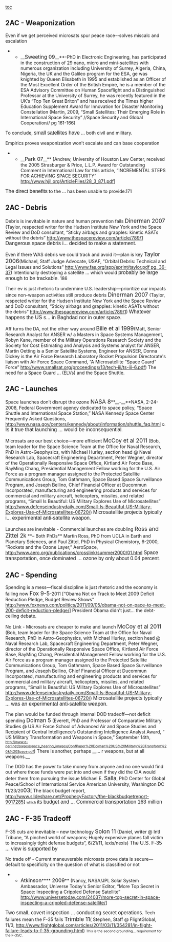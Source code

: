 [[toc]]
==2AC - Weaponization== 
Even if we get perceived microsats spur peace race--solves miscalc and escalation
**__<span style="font-size: 16px;">Sweeting 09</span>__**-PhD in Electronic Engineering, has participated in the construction of 29 nano, micro and mini-satellites with numerous organization including University of Surrey, Algeria, China, Nigeria, the UK and the Galileo program for the ESA, ge was knighted by Queen Elisabeth in 1995 and established as an Officer of the Most Excellent Order of the British Empire, he is a member of the ESA Advisory Committee on Human Spaceflight and a Distinguished Professor at the University of Surrey, he was recently featured in the UK’s “Top Ten Great Briton” and has received the Times higher Education Supplement Award for Innovation for Disaster Monitoring Constellation (Martin, 2009, “Small Satellites: Their Emerging Role in International Space Security” //Space Security and Global Cooperation// pg 161-166)
To conclude, <span style="font-family: Arial; font-size: 16px;">small satellites have</span> <span class="Cards">... both civil and military</span>.

Empirics proves weaponization won’t escalate and can base cooperation
**__<span style="font-size: 16px;">Park 07</span>__** [Andrew, University of Houston Law Center, received the 2005 Strasburger & Price, L.L.P. Award for Outstanding Comment in International Law for this article, “INCREMENTAL STEPS FOR ACHIEVING SPACE SECURITY” http://www.hjil.org/ArticleFiles/28_3_871.pdf]
<span style="font-family: Arial; font-size: 16px;">The direct benefits</span> to the <span class="Cards">... has been unable to provide</span>.171

==2AC - Debris== 
Debris is inevitable in nature and human prevention fails
<span style="font-size: 17.3333px;">Dinerman 2007</span> (Taylor, respected writer for the Hudson Institute New York and the Space Review and DoD consultant, “Sticky airbags and grapples: kinetic ASATs without the debris” [[http://www.thespacereview.com/article/789/1]]
<span style="font-family: Arial; font-size: 16px;">Dangerous space debris i... decided to make a statement</span>.

Even if there WAS debris we could track and avoid it—plan is key
<span style="font-size: 17.3333px;">Taylor 2006</span>(Michael, Staff Judge Advocate, USAF, “Orbital Debris: Technical and Legal Issues and Solutions” [[http://www.fas.org/spp/eprint/taylor.pdf%20pg.%2036-37|http://www.fas.org/spp/eprint/taylor.pdf pg. 36-37]])
Intentionally destroying a satellite <span class="Cards">... which would </span><span style="font-family: Arial; font-size: 16px;">probably be large enough to be trackable</span>. 186

Their ev is just rhetoric to undermine U.S. leadership—prioritize our impacts since non-weapon activities still produce debris
<span style="font-size: 17.3333px;">Dinerman 2007</span> (Taylor, respected writer for the Hudson Institute New York and the Space Review and DoD consultant, “Sticky airbags and grapples: kinetic ASATs without the debris” [[http://www.thespacereview.com/article/789/1]])
<span style="font-family: Arial; font-size: 16px;"><span style="font-family: Arial; font-size: 16px;">Whatever happens the US s</span>... in Baghdad nor in outer space.</span>

Aff turns the DA, not the other way around
<span style="font-size: 17.3333px;">Bille et al 1999</span>(Matt, Senior Research Analyst for ANSER w/ a Masters in Space Systems Management, Robyn Kane, member of the Military Operations Research Society and the Society for Cost Estimating and Analysis and Systems analyst for ANSER, Martin Oetting is a Senior Satellite Systems, Engineer for ANSER, Donna Dickey is the Air Force Research Laboratory Rocket Propulsion Directorate's liaison with Air Force Space Command, “A Microsatellite “Space Guard” Force” [[http://www.smallsat.org/proceedings/13/tech-iii/ts-iii-6.pdf]])
The need for a Space Guard ... (ELVs) and the Space Shuttle.

==2AC - Launches== 
Space launches don’t disrupt the ozone
<span style="font-size: 17.3333px;">NASA 8</span>**__-__**NASA, 2-24-2008, Federal Government agency dedicated to space policy, “Space Shuttle and International Space Station,” NASA Kennedy Space Center Frequently Asked Questions, http://www.nasa.gov/centers/kennedy/about/information/shuttle_faq.html
<span style="font-size: 10.6667px;">Q. </span><span style="font-family: Arial; font-size: 16px;">Is it true that launching ... would be inconsequential</span><span style="font-size: 10.6667px;">.</span>

Microsats are our best choice—more efficient
<span style="font-size: 17.3333px;">McCoy et al 2011</span> (Bob, team leader for the Space Science Team at the Office for Naval Research, PhD in Astro-Geophysics, with Michael Hurley, section head @ Naval Research Lab, Spacecraft Engineering Department, Peter Wegner, director of the Operationally Responsive Space Office, Kirtland Air Force Base, RayMing Chang, Presidential Management Fellow working for the U.S. Air Force as a program manager assigned to the Protected Satellite Communications Group, Tom Gathmann, Space Based Space Surveillance Program, and Joseph Bellino, Chief Financial Officer at Ducommun Incorporated, manufacturing and engineering products and services for commercial and military aircraft, helicopters, missiles, and related programs, “Small Is Beautiful: US Military Explores Use of Microsatellites” http://www.defenseindustrydaily.com/Small-Is-Beautiful-US-Military-Explores-Use-of-Microsatellites-06720/)
<span style="font-family: Arial; font-size: 16px;"><span style="font-family: Arial; font-size: 16px;">Microsatellite projects typically i</span>... experimental anti-satellite weapon.</span>

Launches are inevitable - Commercial launches are doubling
<span style="font-size: 17.3333px;">Ross and Zittel 2k</span> **– Both PhDs** Martin Ross, PhD from UCLA in Earth and Planetary Sciences, and Paul Zittel, PhD in Physical Chemistory, 6-2000, “Rockets and the Ozone Layer,” AeroSpace, http://www.aero.org/publications/crosslink/summer2000/01.html
<span style="font-family: Arial; font-size: 16px;">Space transportation, once dominated ... ozone by only about 0.04 percent</span><span style="font-size: 10.6667px;">.</span>

==2AC - Spending== 
Spending is a mess—fiscal discipline is just rhetoric and the economy is failing now
<span style="font-size: 17.3333px;">Fox 9-5</span>-2011 [“Obama Not on Track to Meet 2009 Deficit Reduction Pledge, Budget Review Shows” http://www.foxnews.com/politics/2011/09/05/obama-not-on-pace-to-meet-200-deficit-reduction-pledge/]
President Obama didn't just... the debt-ceiling debate.

No Link - Microsats are cheaper to make and launch
<span style="font-size: 17.3333px;">McCoy et al 2011</span> (Bob, team leader for the Space Science Team at the Office for Naval Research, PhD in Astro-Geophysics, with Michael Hurley, section head @ Naval Research Lab, Spacecraft Engineering Department, Peter Wegner, director of the Operationally Responsive Space Office, Kirtland Air Force Base, RayMing Chang, Presidential Management Fellow working for the U.S. Air Force as a program manager assigned to the Protected Satellite Communications Group, Tom Gathmann, Space Based Space Surveillance Program, and Joseph Bellino, Chief Financial Officer at Ducommun Incorporated, manufacturing and engineering products and services for commercial and military aircraft, helicopters, missiles, and related programs, “Small Is Beautiful: US Military Explores Use of Microsatellites” http://www.defenseindustrydaily.com/Small-Is-Beautiful-US-Military-Explores-Use-of-Microsatellites-06720/)
<span style="font-family: Arial; font-size: 16px;"><span style="font-family: Arial; font-size: 16px;">Microsatellite projects typically </span>... was an experimental anti-satellite weapon.</span>

The plan would be funded through internal DOD tradeoff—not deficit spending
<span style="font-size: 17.3333px;">Dolman 5</span> (Everett, PhD and Professor of Comparative Military Studies @ US Air Force School of Advanced Air and Space Studies and Recipient of Central Intelligence’s Outstanding Intelligence Analyst Award, “ US Military Transformation and Weapons in Space,” September 14th, <span style="font-size: 10.6667px;">[[http://www.e-parl.net/pages/space_hearing_images/ConfPaper%20Dolman%20US%20Military%20Transform%20&%20Space.pdf]]</span>)
There is another, perhaps <span class="UnderlineBold">__<span class="Cards">... r weapons, but at all weapons.</span>__</span>

The DOD has the power to take money from anyone and no one would find out where those funds were put into and even if they did the CIA would deter them from pursuing the issue
Michael E. <span style="font-size: 17.3333px;">Salla</span>, PhD Center for Global Peace/School of International Service American University, Washington DC 11/23/20<span style="font-size: 17.3333px;">03</span>[ The black budget report, http://www.slideshare.net/ProphecyFactory/the-blackbudgetreport-9017285]
<span style="font-size: 10.6667px;">which </span><span style="font-family: Arial; font-size: 16px;">its budget and ... Commercial transportation 163 million</span>
==2AC - F-35 Tradeoff== 
F-35 cuts are inevitable – new technology
<span style="font-size: 17.3333px;">Solon 11</span> (Daniel, writer @ Intl Tribune, “A pinched world of weapons; Hugely expensive planes fall victim to increasingly tight defense budgets”, 6/21/11, lexis/nexis)
<span style="font-family: Arial; font-size: 16px;">The U.S. F-35 ... view is supported by </span>

No trade off - Current maneuverable microsats prove data is secure—default to specificity on the question of what is classified or not
**<span style="font-size: 16px;">Atkinson</span>****<span style="font-size: 16px;"> 2009</span>** (Nancy, NASA/JPL Solar System Ambassador, Universe Today's Senior Editor, “More Top Secret in Space: Inspecting a Crippled Defense Satellite” http://www.universetoday.com/24037/more-top-secret-in-space-inspecting-a-crippled-defense-satellite/]
<span style="font-family: Arial; font-size: 16px;">Two small, covert inspection ... conducting secret operations.</span>
Tech failures mean the F-35 fails
<span style="font-size: 17.3333px;">Trimble 11</span>( Stephen, Staff @ FlightGlobal, 11/3, http://www.flightglobal.com/articles/2011/03/11/354281/in-flight-failure-leads-to-f-35-grounding.html)
<span style="font-size: 10.6667px;">This is the second grounding... requirement for the F-35C. </span>
<span style="font-family: Arial; font-size: 16px; text-decoration: none;"> </span>